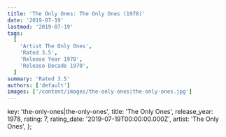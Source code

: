 ```yaml
---
title: 'The Only Ones: The Only Ones (1978)'
date: '2019-07-19'
lastmod: '2019-07-19'
tags:
  [
    'Artist The Only Ones',
    'Rated 3.5',
    'Release Year 1978',
    'Release Decade 1970',
  ]
summary: 'Rated 3.5'
authors: ['default']
images: ['/content/images/the-only-ones|the-only-ones.jpg']
---
```


  key: 'the-only-ones|the-only-ones',
  title: 'The Only Ones',
  release_year: 1978,
  rating: 7,
  rating_date: '2019-07-19T00:00:00.000Z',
  artist: 'The Only Ones',
};

<MusicRating data={data} />
